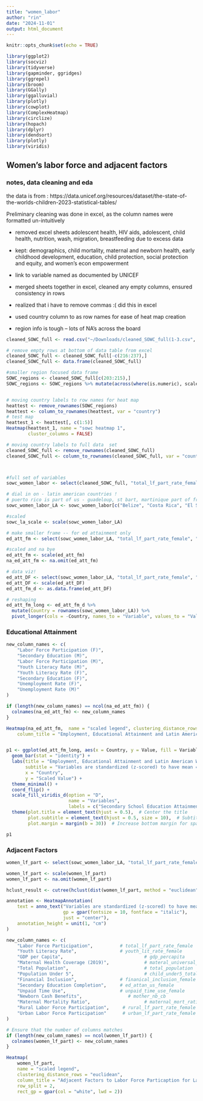 ```yaml
---
title: "women_labor"
author: "rin"
date: "2024-11-01"
output: html_document
---
```


```r
knitr::opts_chunk$set(echo = TRUE)

library(ggplot2)
library(socviz)
library(tidyverse)
library(gapminder, ggridges)
library(ggrepel)
library(broom)
library(GGally)
library(ggalluvial)
library(plotly)
library(cowplot)
library(ComplexHeatmap)
library(circlize)
library(hopach)
library(dplyr)
library(dendsort)
library(plotly)
library(viridis)

```
## Women's labor force and adjacent factors {.tabset}

### notes, data cleaning and eda
the data is from : https://data.unicef.org/resources/dataset/the-state-of-the-worlds-children-2023-statistical-tables/

Preliminary cleaning was done in excel, as the column names were formatted un-intuitively 

- removed excel sheets adolescent health, HIV aids, adolescent, child health, nutrition, wash, migration, breastfeeding due to excess data 

- kept: demographics, child mortality, maternal and newborn health, early childhood development, education, child protection, social protection and equity, and women's econ empowerment

- link to variable named as documented by UNICEF

- merged sheets together in excel, cleaned any empty columns, ensured consistency in rows 
- realized that i have to remove commas :( did this in excel 
- used country column to as row names for ease of heat map creation
- region info is tough -- lots of NA's across the board

```r

cleaned_SOWC_full <- read.csv("~/Downloads/cleaned_SOWC_full(1-3.csv", na.strings = c("-"))

# remove empty rows at bottom of data table from excel 
cleaned_SOWC_full <- cleaned_SOWC_full[-c(216:237),] 
cleaned_SOWC_full <- data.frame(cleaned_SOWC_full)

#smaller region focused data frame
SOWC_regions <- cleaned_SOWC_full[c(203:215),]
SOWC_regions <- SOWC_regions %>% mutate(across(where(is.numeric), scale))


# moving country labels to row names for heat map 
heattest <- remove_rownames(SOWC_regions)
heattest <- column_to_rownames(heattest, var = "country")
# test map
heattest_1 <- heattest[, c(1:5)]
Heatmap(heattest_1, name = "sowc heatmap 1", 
        cluster_columns = FALSE)

# moving country labels to full data  set 
cleaned_SOWC_full <- remove_rownames(cleaned_SOWC_full) 
cleaned_SOWC_full <- column_to_rownames(cleaned_SOWC_full, var = "country")




```


```r
#full set of variables 
sowc_women_labor <- select(cleaned_SOWC_full, "total_lf_part_rate_female", "youth_lit_rate_female", "gdp_percaptia", "child_labor_female", "materal_universal_health_2019" , "female_life_exp_2021" ,  "total_population", "child_under5_total", "finanical_inclusion_female", "ed_attan_us_female", "total_lf_part_rate_male", "rural_unemploy_female", "urban_unemploy_female", "total_unemploy_female", "unpaid_time_use_female", "mother_nb_cb", "dep_ratio_total", "ed_attan_us_male", "total_lf_part_rate_male", "youth_lit_rate_male", "total_unemploy_male", "total_fertility", "maternal_mort_ratio", "rural_lf_part_rate_female", "urban_lf_part_rate_female") 

# dial in on - latin american countries ! 
# puerto rico is part of us - guadeloup, st bart, martinique part of france
sowc_women_labor_LA <- sowc_women_labor[c("Belize", "Costa Rica", "El Salvador", "Guatemala", "Honduras", "Mexico", "Nicaragua", "Panama", "Argentina", "Bolivia (Plurinational State of)", "Brazil", "Chile", "Colombia", "Ecuador", "Guyana", "Paraguay", "Peru", "Suriname", "Uruguay", "Venezuela (Bolivarian Republic of)", "Cuba", "Dominican Republic", "Haiti"),]

#scaled 
sowc_la_scale <- scale(sowc_women_labor_LA)

# make smaller frame -- for ed attainment only 
ed_att_fm <- select(sowc_women_labor_LA, "total_lf_part_rate_female", "ed_attan_us_male", "total_lf_part_rate_male", "youth_lit_rate_male", "total_lf_part_rate_female", "youth_lit_rate_female", "ed_attan_us_female", "total_unemploy_female", "total_unemploy_male")

#scaled and na bye
ed_att_fm <- scale(ed_att_fm)
na_ed_att_fm <- na.omit(ed_att_fm)

# data viz! 
ed_att_DF <- select(sowc_women_labor_LA, "total_lf_part_rate_female", "youth_lit_rate_female", "ed_attan_us_female", "total_unemploy_female")
ed_att_DF <- scale(ed_att_DF)
ed_att_fm_d <- as.data.frame(ed_att_DF)

# reshaping 
ed_att_fm_long <- ed_att_fm_d %>%
  mutate(Country = rownames(sowc_women_labor_LA)) %>%
  pivot_longer(cols = -Country, names_to = "Variable", values_to = "Value")

```

### Educational Attainment

```r

new_column_names <- c(
    "Labor Force Participation (F)",
    "Secondary Education (M)",
    "Labor Force Participation (M)",
    "Youth Literacy Rate (M)",
    "Youth Literacy Rate (F)",
    "Secondary Education (F)",
    "Unemployment Rate (F)",
    "Unemployment Rate (M)"
)

if (length(new_column_names) == ncol(na_ed_att_fm)) {
  colnames(na_ed_att_fm) <- new_column_names
} 

Heatmap(na_ed_att_fm,  name = "scaled legend", clustering_distance_rows = "euclidean",
    column_title = "Employment, Educational Attainment and Latin American Women\nVariables are standardized (z-scored) to have mean = 0 and SD = 1.", row_split = 3, row_title_rot = 0, row_gap = unit(2, "mm"),  rect_gp = gpar(col = "white", lwd = 2))


p1 <- ggplot(ed_att_fm_long, aes(x = Country, y = Value, fill = Variable)) +
  geom_bar(stat = "identity") +
  labs(title = "Employment, Educational Attainment and Latin American Women",
       subtitle = "Variables are standardized (z-scored) to have mean = 0 and SD = 1.",
       x = "Country",
       y = "Scaled Value") +
  theme_minimal() +
  coord_flip() +
  scale_fill_viridis_d(option = "D", 
                       name = "Variables",  
                       labels = c("Secondary School Education Attainment Rate", "Total Labor Force Particpation", "Total Unemployment", "Youth Literacy Rate")) +  
  theme(plot.title = element_text(hjust = 0.5),  # Center the title
        plot.subtitle = element_text(hjust = 0.5, size = 10),  # Subtitle with the note, centered
        plot.margin = margin(b = 30))  # Increase bottom margin for space

p1
```

### Adjacent Factors 
```r
women_lf_part <- select(sowc_women_labor_LA, "total_lf_part_rate_female", "youth_lit_rate_female", "gdp_percaptia", "materal_universal_health_2019" , "total_population", "child_under5_total", "finanical_inclusion_female", "ed_attan_us_female", "unpaid_time_use_female", "mother_nb_cb", "maternal_mort_ratio","rural_lf_part_rate_female", "urban_lf_part_rate_female")

women_lf_part <- scale(women_lf_part)
women_lf_part <- na.omit(women_lf_part)

hclust_result <- cutree(hclust(dist(women_lf_part, method = "euclidean")), k = 2)

annotation <- HeatmapAnnotation(
    text = anno_text("Variables are standardized (z-scored) to have mean = 0 and SD = 1.", 
                     gp = gpar(fontsize = 10, fontface = "italic"), 
                     just = "center"),
    annotation_height = unit(1, "cm")
)

new_column_names <- c(
    "Labor Force Participation",          # total_lf_part_rate_female
    "Youth Literacy Rate",                # youth_lit_rate_female
    "GDP per Capita",                              # gdp_percapita
    "Maternal Health Coverage (2019)",             # materal_universal_health_2019
    "Total Population",                            # total_population
    "Population Under 5",                          # child_under5_total
    "Financial Inclusion",                # finanical_inclusion_female
    "Secondary Education Completion",     # ed_attan_us_female
    "Unpaid Time Use",                    # unpaid_time_use_female
    "Newborn Cash Benefits",                 # mother_nb_cb
    "Maternal Mortality Ratio",                    # maternal_mort_ratio
    "Rural Labor Force Participation",     # rural_lf_part_rate_female
    "Urban Labor Force Participation"      # urban_lf_part_rate_female
)

# Ensure that the number of columns matches
if (length(new_column_names) == ncol(women_lf_part)) {
  colnames(women_lf_part) <- new_column_names
}

Heatmap(
    women_lf_part, 
    name = "scaled legend", 
    clustering_distance_rows = "euclidean", 
    column_title = "Adjacent Factors to Labor Force Particaption for Latin American Women\nVariables are standardized (z-scored) to have mean = 0 and SD = 1.", 
    row_split = 2,
    rect_gp = gpar(col = "white", lwd = 2))

```

